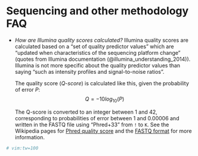 # Sequencing and other methodology FAQ {#methodology-faq}

- *How are Illumina quality scores calculated?* \index{Illumina quality scores}Illumina quality
  scores are calculated based on a "set of quality predictor values" which are "updated when
  characteristics of the sequencing platform change" (quotes from Illumina documentation
  (@illumina_understanding_2014)). Illumina is not more specific about the quality predictor values
  than saying "such as intensity profiles and signal-to-noise ratios".

  The quality score (*Q-score*) is calculated like this, given the probability of error *P*: $$Q =
  -10 log_10(P)$$

  The Q-score is converted to an integer between 1 and 42, corresponding to probabilities of error
  between 1 and 0.00006 and written in the \index{FASTQ format}FASTQ file using \index{Phred
  score}"Phred+33" from `!` to `K`. See the Wikipedia pages for [Phred quality
  score](https://en.wikipedia.org/wiki/Phred_quality_score) and the [FASTQ
  format](https://en.wikipedia.org/wiki/FASTQ_format) for more information.

```r
# vim:tw=100
```
